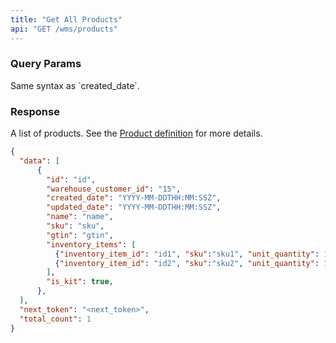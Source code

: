 ```yaml
---
title: "Get All Products"
api: "GET /wms/products"
---
```


<Snippet file="headers.mdx" />

### Query Params
<Snippet file="page-token.mdx" />

<Snippet file="limit_query_param.mdx" />

<Snippet file="created_date_query_param.mdx" />

<ParamField query="updated_date" type="string" optional>
  Same syntax as `created_date`.
</ParamField>

### Response

<ResponseField name="data" type="list of products">

A list of products. See the [Product definition](/wms-api/products/info) for more details.

<Snippet file="product.mdx" />

</ResponseField>

<Snippet file="total_count.mdx" />

<Snippet file="next-token.mdx" />

<ResponseExample>

```json Response
{
  "data": [
      {
        "id": "id",
        "warehouse_customer_id": "15",
        "created_date": "YYYY-MM-DDTHH:MM:SSZ",
        "updated_date": "YYYY-MM-DDTHH:MM:SSZ",
        "name": "name",
        "sku": "sku",
        "gtin": "gtin",
        "inventory_items": [
          {"inventory_item_id": "id1", "sku":"sku1", "unit_quantity": 1},
          {"inventory_item_id": "id2", "sku":"sku2", "unit_quantity": 1}
        ],
        "is_kit": true,
      },
  ],
  "next_token": "<next_token>",
  "total_count": 1
}
```

</ResponseExample>
